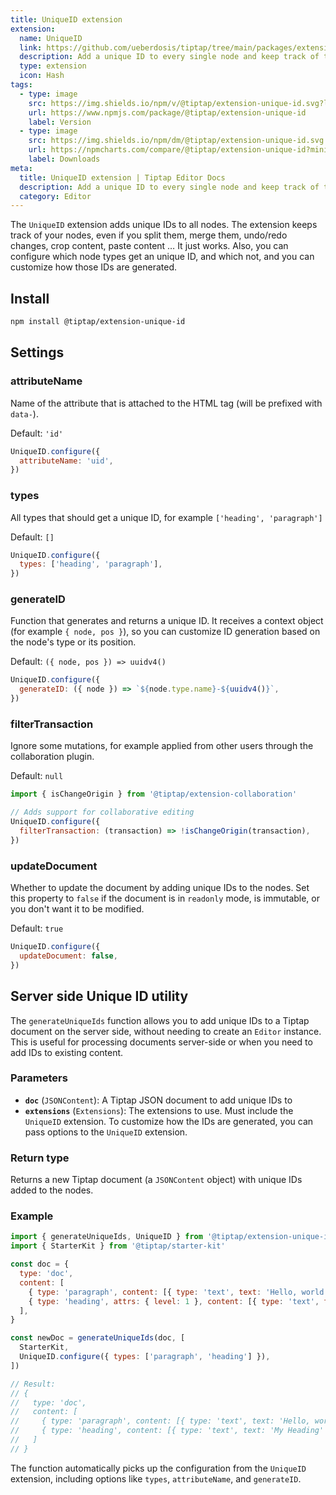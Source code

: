 ```yaml
---
title: UniqueID extension
extension:
  name: UniqueID
  link: https://github.com/ueberdosis/tiptap/tree/main/packages/extension-unique-id
  description: Add a unique ID to every single node and keep track of them.
  type: extension
  icon: Hash
tags:
  - type: image
    src: https://img.shields.io/npm/v/@tiptap/extension-unique-id.svg?label=version
    url: https://www.npmjs.com/package/@tiptap/extension-unique-id
    label: Version
  - type: image
    src: https://img.shields.io/npm/dm/@tiptap/extension-unique-id.svg
    url: https://npmcharts.com/compare/@tiptap/extension-unique-id?minimal=true
    label: Downloads
meta:
  title: UniqueID extension | Tiptap Editor Docs
  description: Add a unique ID to every single node and keep track of them with the UniqueID extension. More in the docs!
  category: Editor
---
```



The `UniqueID` extension adds unique IDs to all nodes. The extension keeps track of your nodes, even if you split them, merge them, undo/redo changes, crop content, paste content … It just works.
Also, you can configure which node types get an unique ID, and which not, and you can customize how those IDs are generated.

<CodeDemo path="/Extensions/UniqueID" />

## Install

```bash
npm install @tiptap/extension-unique-id
```

## Settings

### attributeName

Name of the attribute that is attached to the HTML tag (will be prefixed with `data-`).

Default: `'id'`

```js
UniqueID.configure({
  attributeName: 'uid',
})
```

### types

All types that should get a unique ID, for example `['heading', 'paragraph']`

Default: `[]`

```js
UniqueID.configure({
  types: ['heading', 'paragraph'],
})
```

### generateID

Function that generates and returns a unique ID. It receives a context object (for example `{ node, pos }`), so you can customize ID generation based on the node's type or its position.

Default: `({ node, pos }) => uuidv4()`

```js
UniqueID.configure({
  generateID: ({ node }) => `${node.type.name}-${uuidv4()}`,
})
```

### filterTransaction

Ignore some mutations, for example applied from other users through the collaboration plugin.

Default: `null`

```js
import { isChangeOrigin } from '@tiptap/extension-collaboration'

// Adds support for collaborative editing
UniqueID.configure({
  filterTransaction: (transaction) => !isChangeOrigin(transaction),
})
```

### updateDocument

Whether to update the document by adding unique IDs to the nodes. Set this property to `false` if the document is in `readonly` mode, is immutable, or you don't want it to be modified.

Default: `true`

```js
UniqueID.configure({
  updateDocument: false,
})
```

## Server side Unique ID utility

The `generateUniqueIds` function allows you to add unique IDs to a Tiptap document on the server side, without needing to create an `Editor` instance. This is useful for processing documents server-side or when you need to add IDs to existing content.

### Parameters

- **`doc`** (`JSONContent`): A Tiptap JSON document to add unique IDs to
- **`extensions`** (`Extensions`): The extensions to use. Must include the `UniqueID` extension. To customize how the IDs are generated, you can pass options to the `UniqueID` extension.

### Return type

Returns a new Tiptap document (a `JSONContent` object) with unique IDs added to the nodes.

### Example

```js
import { generateUniqueIds, UniqueID } from '@tiptap/extension-unique-id'
import { StarterKit } from '@tiptap/starter-kit'

const doc = {
  type: 'doc',
  content: [
    { type: 'paragraph', content: [{ type: 'text', text: 'Hello, world!' }] },
    { type: 'heading', attrs: { level: 1 }, content: [{ type: 'text', text: 'My Heading' }] },
  ],
}

const newDoc = generateUniqueIds(doc, [
  StarterKit,
  UniqueID.configure({ types: ['paragraph', 'heading'] }),
])

// Result:
// {
//   type: 'doc',
//   content: [
//     { type: 'paragraph', content: [{ type: 'text', text: 'Hello, world!' }], attrs: { id: 'd4590f81-52e8-45ec-b317-2e9a805b03e3' } },
//     { type: 'heading', content: [{ type: 'text', text: 'My Heading' }], attrs: { level: 1, id: 'c88f9b5f-7b91-442f-b4d9-ee0d04104827' } }
//   ]
// }
```

The function automatically picks up the configuration from the `UniqueID` extension, including options like `types`, `attributeName`, and `generateID`.
